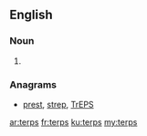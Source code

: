 ==English==

===Noun===
{{head|en|plural}}

# {{plural of|terp|lang=en}}

===Anagrams===
* [[prest#English|prest]], [[strep#English|strep]], [[TrEPS#English|TrEPS]]

[[ar:terps]]
[[fr:terps]]
[[ku:terps]]
[[my:terps]]